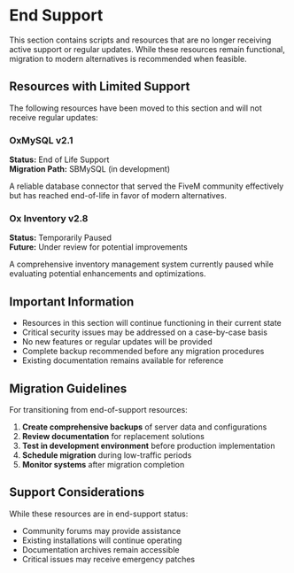 # End Support

This section contains scripts and resources that are no longer receiving active support or regular updates. While these resources remain functional, migration to modern alternatives is recommended when feasible.

## Resources with Limited Support

The following resources have been moved to this section and will not receive regular updates:

### OxMySQL v2.1
**Status:** End of Life Support  
**Migration Path:** SBMySQL (in development)

A reliable database connector that served the FiveM community effectively but has reached end-of-life in favor of modern alternatives.

### Ox Inventory v2.8
**Status:** Temporarily Paused  
**Future:** Under review for potential improvements

A comprehensive inventory management system currently paused while evaluating potential enhancements and optimizations.

## Important Information

- Resources in this section will continue functioning in their current state
- Critical security issues may be addressed on a case-by-case basis
- No new features or regular updates will be provided
- Complete backup recommended before any migration procedures
- Existing documentation remains available for reference

## Migration Guidelines

For transitioning from end-of-support resources:

1. **Create comprehensive backups** of server data and configurations
2. **Review documentation** for replacement solutions
3. **Test in development environment** before production implementation  
4. **Schedule migration** during low-traffic periods
5. **Monitor systems** after migration completion

## Support Considerations

While these resources are in end-support status:
- Community forums may provide assistance
- Existing installations will continue operating
- Documentation archives remain accessible
- Critical issues may receive emergency patches